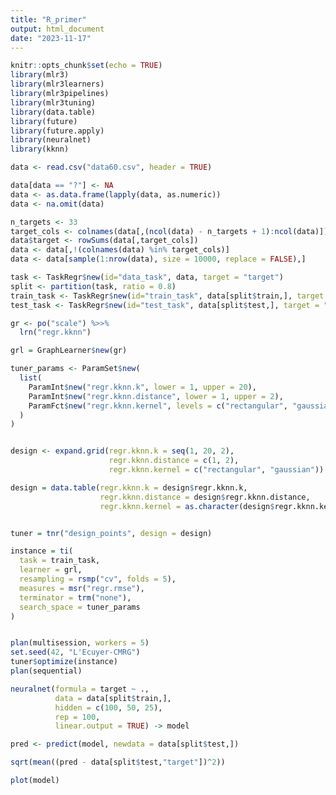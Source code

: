 ```yaml
---
title: "R_primer"
output: html_document
date: "2023-11-17"
---
```


```r
knitr::opts_chunk$set(echo = TRUE)
library(mlr3)
library(mlr3learners)
library(mlr3pipelines)
library(mlr3tuning)
library(data.table)
library(future)
library(future.apply)
library(neuralnet)
library(kknn)
```


```r
data <- read.csv("data60.csv", header = TRUE)
```


```r
data[data == "?"] <- NA
data <- as.data.frame(lapply(data, as.numeric))
data <- na.omit(data)

n_targets <- 33
target_cols <- colnames(data[,(ncol(data) - n_targets + 1):ncol(data)])
data$target <- rowSums(data[,target_cols])
data <- data[,!(colnames(data) %in% target_cols)]
data <- data[sample(1:nrow(data), size = 10000, replace = FALSE),]
```



```r

task <- TaskRegr$new(id="data_task", data, target = "target")
split <- partition(task, ratio = 0.8)
train_task <- TaskRegr$new(id="train_task", data[split$train,], target = "target")
test_task <- TaskRegr$new(id="test_task", data[split$test,], target = "target")

gr <- po("scale") %>>% 
  lrn("regr.kknn")

grl = GraphLearner$new(gr)

tuner_params <- ParamSet$new(
  list(
    ParamInt$new("regr.kknn.k", lower = 1, upper = 20),
    ParamInt$new("regr.kknn.distance", lower = 1, upper = 2),
    ParamFct$new("regr.kknn.kernel", levels = c("rectangular", "gaussian"))
  )
)


design <- expand.grid(regr.kknn.k = seq(1, 20, 2),
                      regr.kknn.distance = c(1, 2),
                      regr.kknn.kernel = c("rectangular", "gaussian"))

design = data.table(regr.kknn.k = design$regr.kknn.k,
                    regr.kknn.distance = design$regr.kknn.distance,
                    regr.kknn.kernel = as.character(design$regr.kknn.kernel))


tuner = tnr("design_points", design = design)

instance = ti(
  task = train_task,
  learner = grl,
  resampling = rsmp("cv", folds = 5),
  measures = msr("regr.rmse"),
  terminator = trm("none"),
  search_space = tuner_params
)


plan(multisession, workers = 5)
set.seed(42, "L'Ecuyer-CMRG")
tuner$optimize(instance)
plan(sequential)

```



```r
neuralnet(formula = target ~ ., 
          data = data[split$train,], 
          hidden = c(100, 50, 25), 
          rep = 100,
          linear.output = TRUE) -> model
```

```r

pred <- predict(model, newdata = data[split$test,])

sqrt(mean((pred - data[split$test,"target"])^2))

```


```r
plot(model)
```






